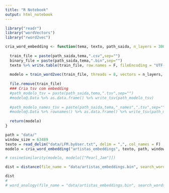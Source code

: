 ```yaml
---
title: "R Notebook"
output: html_notebook
---
```


```r
library("readr")
library("wordVectors")
library("rword2vec")

```

```r
cria_word_embedding <- function(tema, texto, path_saida, n_layers = 300, window_size){
  
  train_file = paste(path_saida,tema,".csv",sep="")
  binary_file = paste(path_saida,tema,".bin",sep="")
  texto %>% write.table(train_file, row.names = F, fileEncoding = "UTF-8", quote = F, col.names = F, sep = " ")
  
  modelo = train_word2vec(train_file, threads = 8, vectors = n_layers, window = window_size) # Maximal 63489
  
  file.remove(train_file)
  ### Cria tsv com embedding
  #path_modelo_tsv = paste(path_saida,tema,".tsv",sep="")
  #modelo@.Data %>% as.data.frame() %>% write_tsv(path_modelo_tsv)
  
  #path_modelo_names_tsv = paste(path_saida,tema,"_names",".tsv",sep="")
  #modelo@.Data %>% rownames() %>% as.data.frame() %>% write_tsv(path_modelo_names_tsv)
  
  return(modelo)
}
```

```r
path = "data/"
window_size = 63489
texto = read_delim("data/LFM.byUser.txt", delim = ",", col_names = F)
modelo = cria_word_embedding("artistas_embeddings", texto, path, window_size)
```

```r
# cosineSimilarity(modelo, modelo[["Pearl_Jam"]])

dist = distance(file_name = "data/artistas_embeddings.bin", search_word = "Zeca_Pagodinho",num = 20)

dist
# 
# word_analogy(file_name = "data/artistas_embeddings.bin", search_words = "Pink_Floyd The_Beatles Mercedes_Sosa", num = 20)

```

